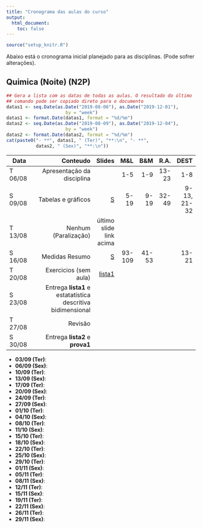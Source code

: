 ```yaml
---
title: "Cronograma das aulas do curso"
output:
  html_document:
    toc: false
---
```


```r
source("setup_knitr.R")
```

Abaixo está o cronograma inicial planejado para as disciplinas. (Pode
sofrer alterações).

<!-- ## Escolha a aba de sua turma {.tabset}
-->

## Quimica (Noite) (N2P)

```r
## Gera a lista com as datas de todas as aulas. O resultado do último
## comando pode ser copiado direto para o documento
datas1 <- seq.Date(as.Date("2019-08-06"), as.Date("2019-12-01"),
                      by = "week")
datas1 <- format.Date(datas1, format = "%d/%m")
datas2 <- seq.Date(as.Date("2019-08-09"), as.Date("2019-12-04"),
                      by = "week")
datas2 <- format.Date(datas2, format = "%d/%m")
cat(paste0("- **", datas1, " (Ter)", "**:\n", "- **",
           datas2, " (Sex)", "**:\n"))
```

| Data    | Conteudo                   | Slides | M&L | B&M | R.A.| DEST|
----------|---------------------------:|-------:|----:|----:|----:|----:|
| T 06/08 | Apresentação da disciplina |        | 1-5 | 1-9 |13-23|  1-8|
| S 09/08 | Tabelas e gráficos |[S](http://cursos.leg.ufpr.br/estbas-slides/slides/01_Analise_Exploratoria.pdf) | 5-19 | 9-19 | 32-49 | 9-13, 21-32 |
| T 13/08 | Nenhum (Paralização) | último slide link acima |||||
| S 16/08 | Medidas Resumo  | [S](http://cursos.leg.ufpr.br/estbas-slides/slides/04_Medidas_Resumo.pdf) | 93-109 | 41-53 | | 13-21|
| T 20/08 | Exercicios (sem aula) | [lista1](misc/lista1.pdf) |||||
| S 23/08 | Entrega **lista1**  e estatatística descritiva bidimensional |  |||||
| T 27/08 | Revisão ||||||
| S 30/08 | Entrega **lista2** e **prova1** ||||||

 - **03/09 (Ter)**:
- **06/09 (Sex)**:
 - **10/09 (Ter)**:
- **13/09 (Sex)**:
 - **17/09 (Ter)**:
- **20/09 (Sex)**:
 - **24/09 (Ter)**:
- **27/09 (Sex)**:
 - **01/10 (Ter)**:
- **04/10 (Sex)**:
 - **08/10 (Ter)**:
- **11/10 (Sex)**:
 - **15/10 (Ter)**:
- **18/10 (Sex)**:
 - **22/10 (Ter)**:
- **25/10 (Sex)**:
 - **29/10 (Ter)**:
- **01/11 (Sex)**:
 - **05/11 (Ter)**:
- **08/11 (Sex)**:
 - **12/11 (Ter)**:
- **15/11 (Sex)**:
 - **19/11 (Ter)**:
- **22/11 (Sex)**:
 - **26/11 (Ter)**:
- **29/11 (Sex)**:

